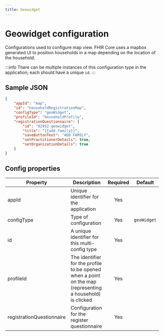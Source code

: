 ```yaml
---
title: Geowidget
---
```


# Geowidget configuration

Configurations used to configure map view. FHIR Core uses a mapbox generated UI to position households in a map depending on the location of the household.

:::info
There can be multiple instances of this configuration type in the application; each should have a unique `id`.
:::

## Sample JSON

```json
{
    "appId": "map",
    "id": "householdRegistrationMap",
    "configType": "geoWidget",
    "profileId": "householdProfile",
    "registrationQuestionnaire": {
        "id": "82952-geowidget",
        "title": "{{add.family}}",
        "saveButtonText": "ADD FAMILY",
        "setPractitionerDetails": true,
        "setOrganizationDetails": true
    }
}
```

## Config properties

|Property | Description | Required | Default |
|--|--|:--:|:--:|
appId | Unique identifier for the application | Yes | |
configType | Type of configuration | Yes |  `geoWidget` |
id | A unique identifier for this multi-config type | Yes | |
profileId | The identifier for the profile to be opened when a point on the map (representing a household) is clicked | Yes | |
registrationQuestionnaire | Configuration for the register questionnaire | Yes | |
